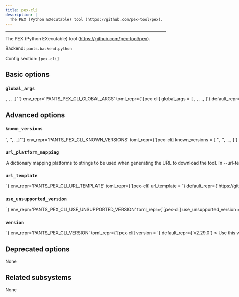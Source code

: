 ```yaml
---
title: pex-cli
description: |
  The PEX (Python EXecutable) tool (https://github.com/pex-tool/pex).
---
```



---

The PEX (Python EXecutable) tool (https://github.com/pex-tool/pex).

Backend: <span className="color--primary">`pants.backend.python`</span>

Config section: <span className="color--primary">`[pex-cli]`</span>

<span className={styles.options}>

## Basic options

### `global_args`

<Option
  cli_repr={`--pex-cli-global-args="[<shell_str>, <shell_str>, ...]"`}
  env_repr='PANTS_PEX_CLI_GLOBAL_ARGS'
  toml_repr={`[pex-cli]
global_args = [
    <shell_str>,
    <shell_str>,
    ...,
]`}
  default_repr={`[]`}
>

Arguments to pass directly to pex, e.g. `--pex-cli-args='--check=error --no-compile'`.

Note that these apply to all invocations of the pex tool, including building `pex_binary` targets, preparing `python_test` targets to run, and generating lockfiles.

</Option>

## Advanced options

### `known_versions`

<Option
  cli_repr={`--pex-cli-known-versions="['<str>', '<str>', ...]"`}
  env_repr='PANTS_PEX_CLI_KNOWN_VERSIONS'
  toml_repr={`[pex-cli]
known_versions = [
    '<str>',
    '<str>',
    ...,
]`}
  default_repr={`[\n  "v2.29.0|macos_arm64|8307cb6f5ce09f82e4f5e7858428237cb6440fc91fcb723dc1e09cb2d57e2c2f|4370181",\n  "v2.29.0|macos_x86_64|8307cb6f5ce09f82e4f5e7858428237cb6440fc91fcb723dc1e09cb2d57e2c2f|4370181",\n  "v2.29.0|linux_x86_64|8307cb6f5ce09f82e4f5e7858428237cb6440fc91fcb723dc1e09cb2d57e2c2f|4370181",\n  "v2.29.0|linux_arm64|8307cb6f5ce09f82e4f5e7858428237cb6440fc91fcb723dc1e09cb2d57e2c2f|4370181"\n]`}
>

Known versions to verify downloads against.

Each element is a pipe-separated string of `version|platform|sha256|length` or
`version|platform|sha256|length|url_override`, where:

- `version` is the version string
- `platform` is one of `[linux_arm64,linux_x86_64,macos_arm64,macos_x86_64]`
- `sha256` is the 64-character hex representation of the expected sha256
  digest of the download file, as emitted by `shasum -a 256`
- `length` is the expected length of the download file in bytes, as emitted by
  `wc -c`
- (Optional) `url_override` is a specific url to use instead of the normally
  generated url for this version

E.g., `3.1.2|macos_x86_64|6d0f18cd84b918c7b3edd0203e75569e0c7caecb1367bbbe409b44e28514f5be|42813`.
and `3.1.2|macos_arm64 |aca5c1da0192e2fd46b7b55ab290a92c5f07309e7b0ebf4e45ba95731ae98291|50926|https://example.mac.org/bin/v3.1.2/mac-aarch64-v3.1.2.tgz`.

Values are space-stripped, so pipes can be indented for readability if necessary.

</Option>

### `url_platform_mapping`

<Option
  cli_repr={`--pex-cli-url-platform-mapping="{'key1': val1, 'key2': val2, ...}"`}
  env_repr='PANTS_PEX_CLI_URL_PLATFORM_MAPPING'
  toml_repr={`[pex-cli.url_platform_mapping]
key1 = val1
key2 = val2
...`}
  default_repr={`{}`}
>

A dictionary mapping platforms to strings to be used when generating the URL to download the tool.

In `--url-template`, anytime the `{platform}` string is used, Pants will determine the current platform, and substitute `{platform}` with the respective value from your dictionary.

For example, if you define `{"macos_x86_64": "apple-darwin", "linux_x86_64": "unknown-linux"}`, and run Pants on Linux with an intel architecture, then `{platform}` will be substituted in the `--url-template` option with `unknown-linux`.

</Option>

### `url_template`

<Option
  cli_repr={`--pex-cli-url-template=<str>`}
  env_repr='PANTS_PEX_CLI_URL_TEMPLATE'
  toml_repr={`[pex-cli]
url_template = <str>`}
  default_repr={`https://github.com/pex-tool/pex/releases/download/{version}/pex`}
>

URL to download the tool, either as a single binary file or a compressed file (e.g. zip file). You can change this to point to your own hosted file, e.g. to work with proxies or for access via the filesystem through a `file:$abspath` URL (e.g. `file:/this/is/absolute`, possibly by [templating the buildroot in a config file](https://www.pantsbuild.org/2.25/docs/using-pants/key-concepts/options#config-file-entries)).

Use `{version}` to have the value from `--version` substituted, and `{platform}` to have a value from `--url-platform-mapping` substituted in, depending on the current platform. For example, https://github.com/.../protoc-&#123;version&#125;-&#123;platform&#125;.zip.

</Option>

### `use_unsupported_version`

<Option
  cli_repr={`--pex-cli-use-unsupported-version=<UnsupportedVersionUsage>`}
  env_repr='PANTS_PEX_CLI_USE_UNSUPPORTED_VERSION'
  toml_repr={`[pex-cli]
use_unsupported_version = <UnsupportedVersionUsage>`}
  one_of='error, warning'
  default_repr={`error`}
>

What action to take in case the requested version of pex is not supported.

Supported pex versions: &#x3E;=2.13.0,&#x3C;3.0

</Option>

### `version`

<Option
  cli_repr={`--pex-cli-version=<str>`}
  env_repr='PANTS_PEX_CLI_VERSION'
  toml_repr={`[pex-cli]
version = <str>`}
  default_repr={`v2.29.0`}
>

Use this version of pex.

Supported pex versions: &#x3E;=2.13.0,&#x3C;3.0

</Option>

## Deprecated options

None

## Related subsystems

None

</span>
